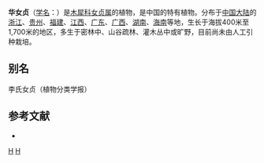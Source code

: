 {{Speciesbox 
| taxon = Ligustrum lianum
| binomial_authority = Hsu
}}

'''华女贞'''（[[学名|学名]]：{{lang|la|''Ligustrum lianum''}}）是[[木犀科|木犀科]][[女贞属|女贞属]]的植物，是中国的特有植物。分布于[[中国大陆|中国大陆]]的[[浙江|浙江]]、[[贵州|贵州]]、[[福建|福建]]、[[江西|江西]]、[[广东|广东]]、[[广西|广西]]、[[湖南|湖南]]、[[海南|海南]]等地，生长于海拔400米至1,700米的地区，多生于密林中、山谷疏林、灌木丛中或旷野，目前尚未由人工引种栽培。

== 别名 ==
李氏女贞（植物分类学报）

== 参考文献 ==
<div class="references-small">
* {{cite web| url =http://www.bioinfo.cn/db05/KmzwSpecies.php?action=view&id=14228| title =华女贞| work =《中国高等植物数据库全库》| publisher =中国科学院微生物研究所| author =昆明植物研究所| accessdate =2009-02-24| deadurl =yes| archiveurl =https://web.archive.org/web/20160305020610/http://www.bioinfo.cn/db05/KmzwSpecies.php?action=view&id=14228| archivedate =2016-03-05}}
</div>
{{Taxonbar|from=Q10905661}}

[[Category:女贞属|H]]
[[Category:中國特有植物|H]]